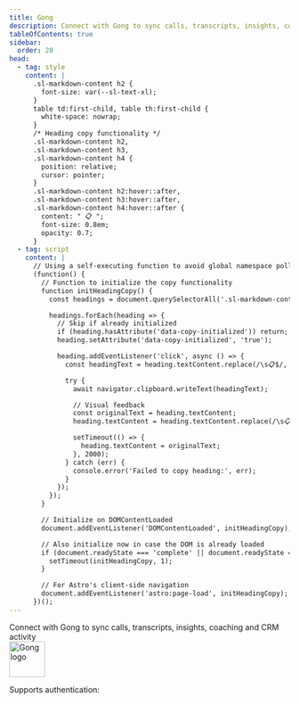 ```yaml
---
title: Gong
description: Connect with Gong to sync calls, transcripts, insights, coaching and CRM activity
tableOfContents: true
sidebar:
  order: 20
head:
  - tag: style
    content: |
      .sl-markdown-content h2 {
        font-size: var(--sl-text-xl);
      }
      table td:first-child, table th:first-child {
        white-space: nowrap;
      }
      /* Heading copy functionality */
      .sl-markdown-content h2,
      .sl-markdown-content h3,
      .sl-markdown-content h4 {
        position: relative;
        cursor: pointer;
      }
      .sl-markdown-content h2:hover::after,
      .sl-markdown-content h3:hover::after,
      .sl-markdown-content h4:hover::after {
        content: " 📋 ";
        font-size: 0.8em;
        opacity: 0.7;
      }
  - tag: script
    content: |
      // Using a self-executing function to avoid global namespace pollution
      (function() {
        // Function to initialize the copy functionality
        function initHeadingCopy() {
          const headings = document.querySelectorAll('.sl-markdown-content h2, .sl-markdown-content h3, .sl-markdown-content h4');

          headings.forEach(heading => {
            // Skip if already initialized
            if (heading.hasAttribute('data-copy-initialized')) return;
            heading.setAttribute('data-copy-initialized', 'true');

            heading.addEventListener('click', async () => {
              const headingText = heading.textContent.replace(/\s📋$/, '').trim();

              try {
                await navigator.clipboard.writeText(headingText);

                // Visual feedback
                const originalText = heading.textContent;
                heading.textContent = heading.textContent.replace(/\s📋$/, '') + ' ✓';

                setTimeout(() => {
                  heading.textContent = originalText;
                }, 2000);
              } catch (err) {
                console.error('Failed to copy heading:', err);
              }
            });
          });
        }

        // Initialize on DOMContentLoaded
        document.addEventListener('DOMContentLoaded', initHeadingCopy);

        // Also initialize now in case the DOM is already loaded
        if (document.readyState === 'complete' || document.readyState === 'interactive') {
          setTimeout(initHeadingCopy, 1);
        }

        // For Astro's client-side navigation
        document.addEventListener('astro:page-load', initHeadingCopy);
      })();
---
```



<div class="grid grid-cols-5 gap-4 items-center">
 <div class="col-span-4">
  Connect with Gong to sync calls, transcripts, insights, coaching and CRM activity
 </div>
 <div class="flex justify-center">
  <img src="https://cdn.scalekit.com/sk-connect/assets/provider-icons/gong.svg" width="64" height="64" alt="Gong logo" />
 </div>
</div>

Supports authentication: <Badge text="OAuth 2.0" />

